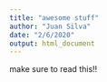 ```yaml
---
title: "awesome stuff"
author: "Juan Silva"
date: "2/6/2020"
output: html_document
---
```


make sure to read this!!